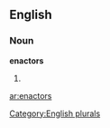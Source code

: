 ==English==

===Noun===
'''enactors'''

# {{plural of|[[enactor]]}}

[[Category:English plurals]]

[[ar:enactors]]
